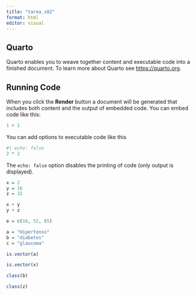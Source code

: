 ---
title: "tarea_s02"
format: html
editor: visual
---

## Quarto

Quarto enables you to weave together content and executable code into a finished document. To learn more about Quarto see <https://quarto.org>.

## Running Code

When you click the **Render** button a document will be generated that includes both content and the output of embedded code. You can embed code like this:

```{r}
1 + 1
```

You can add options to executable code like this

```{r}
#| echo: false
2 * 2
```

The `echo: false` option disables the printing of code (only output is displayed).

```{r}
x = 2
y = 16
z = 32
```

```{r}
x + y
y + z
```

```{r}
e = c(16, 52, 85)
```

```{r}
a = "Hipertenso"
b = "diabetes"
c = "glaucoma"
```

```{r}
is.vector(a)
```

```{r}
is.vector(x)
```

```{r}
class(b)
```

```{r}
class(z)
```
